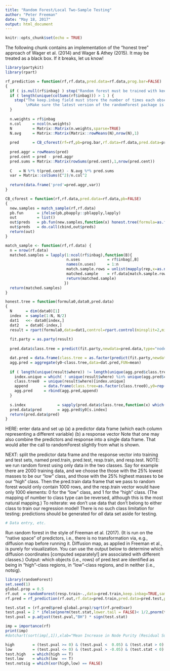```yaml
---
title: "Random Forest/Local Two-Sample Testing"
author: "Peter Freeman"
date: "May 18, 2017"
output: html_document
---
```


```r
knitr::opts_chunk$set(echo = TRUE)
```

The following chunk contains an implementation of the "honest tree" approach of Wager et al. (2014) and Wager & Athey (2015).
  It may be treated as a black box. If it breaks, let us know!
```r
library(partykit)
library(rpart)

rf_prediction = function(rf,rf.data,pred.data=rf.data,prog.bar=FALSE)
{
  if ( is.null(rf$inbag) ) stop("Random forest must be trained with keep.inbag = TRUE")
  if ( length(unique(colSums(rf$inbag))) > 1 ) {
    stop("The keep.inbag field must store the number of times each observation was used.
         \nMake sure the latest version of the randomForest package is installed from CRAN.")
  }
  
  n.weights = rf$inbag
  n.col     = ncol(n.weights)
  N         = Matrix::Matrix(n.weights,sparse=TRUE)
  N.avg     = Matrix::Matrix(Matrix::rowMeans(N),nrow(N),1)
  
  pred      = CB_cforest(rf=rf,pb=prog.bar,rf.data=rf.data,pred.data=pred.data)$preds
  
  pred.aggr = rowMeans(pred)
  pred.cent = pred - pred.aggr
  pred.sums = Matrix::Matrix(rowSums(pred.cent),1,nrow(pred.cent))
  
  C   = N %*% t(pred.cent) - N.avg %*% pred.sums
  var = Matrix::colSums(C^2)/n.col^2
  
  return(data.frame('pred'=pred.aggr,var))
}

CB_cforest = function(rf,rf.data,pred.data=rf.data,pb=FALSE) 
{
  new.samples = match_sample(rf,rf.data)
  pb.fun      = ifelse(pb,pbapply::pblapply,lapply)
  out         = list()
  out$preds   = pb.fun(new.samples,function(x) honest.tree(formula=as.formula(rf$call$formula),data=x,pred.data=pred.data))
  out$preds   = do.call(cbind,out$preds)
  return(out)
}

match_sample <- function(rf,rf.data) {
  n = nrow(rf.data)
  matched.samples = lapply(1:ncol(rf$inbag),function(B){
                           n.uses            = rf$inbag[,B]
                           names(n.uses)     = 1:n
                           match.sample.rows = unlist(mapply(rep,x=as.numeric(names(n.uses)),each=n.uses))
                           matched.sample    = rf.data[match.sample.rows, ]
                           return(matched.sample)
                          })
  return(matched.samples)
}

honest.tree = function(formula0,data0,pred.data) 
{
  N      = dim(data0)[1]
  index  = sample(1:N, N/2)
  dat1   <<- data0[index,]
  dat2   = data0[-index,]
  result = rpart(formula0,data=dat1,control=rpart.control(minsplit=2,minbucket=1,cp=0.001))
  
  fit.party = as.party(result)
  
  pred.data$class.tree = predict(fit.party,newdata=pred.data,type="node")

  dat.pred = data.frame(class.tree = as.factor(predict(fit.party,newdata=dat2,type="node")),y0=as.numeric(dat2$y))
  agg.pred = aggregate(y0~class.tree,data=dat.pred,FUN=mean)
  
  if ( length(unique(result$where)) != length(unique(agg.pred$class.tree)) ) {
    index.unique = which( ! unique(result$where) %in% unique(agg.pred$class.tree))
    class.tree0  = unique(result$where)[index.unique]
    append       = data.frame(class.tree=as.factor(class.tree0),y0=rep(1/2,length(class.tree0)))
    agg.pred     = rbind(agg.pred,append)  
  }
  
  s.index              = sapply(pred.data$class.tree,function(x) which(x==agg.pred$class.tree))
  pred.data$pred       = agg.pred$y0[s.index]
  return(pred.data$pred)
}
```

HERE: enter data and set up
  (a) a predictor data frame (which each column representing a different variable)
  (b) a response vector
  Note that one may also combine the predictors and response into a single data frame.
  That would alter the call to randomForest slightly from what is shown.

NEXT: split the predictor data frame and the response vector into training and test sets,
  named pred.train, pred.test, resp.train, and resp.test.
NOTE: we run random forest using only data in the two classes. Say for example there are 2000 training data, and we choose the
  those with the 25% lowest masses to be our "low" class, and those with the 25% highest masses to be our "high" class.
  Then the pred.train data frame that we pass to random forest would only contain 1000 rows, and the resp.train vector would
  have only 1000 elements: 0 for the "low" class, and 1 for the "high" class. (The mapping of number to class type can be reversed,
  although this is the most natural mapping.)
  To reiterate: we don't use data that don't belong to either class to train our regression model!
  There is no such class limitation for testing: predictions should be generated for *all* data set aside for testing.
```r
# Data entry, etc.
```

Run random forest in the style of Freeman et al. (2017). (It is run on the "native space" of predictors, i.e., there is no
  transformation via, e.g., diffusion map before running it. Diffusion map, as applied in Freeman et al., is purely for visualization.
  You can use the output below to determine which diffusion coordinates [computed separately!] are associated with different classes.)
Output: which objects (i.e., rows) of pred.test are identified as being in "high"-class regions, in "low"-class regions, and in
  neither (i.e., notsig).
```r
library(randomForest)
set.seed(1)
global.prop = 0.5
rf.out  = randomForest(resp.train~.,data=pred.train,keep.inbag=TRUE,sampsize=nrow(pred.train)^0.7,replace=FALSE,ntrees=1000)
rf.pred = rf_prediction(rf.out,rf.data=pred.train,pred.data=pred.test,prog.bar=FALSE)

test.stat = (rf.pred$pred-global.prop)/sqrt(rf.pred$var)
test.pval = 2 * ifelse(pnorm(test.stat,lower.tail = FALSE)< 1/2,pnorm(test.stat,lower.tail=FALSE),pnorm(test.stat,lower.tail=TRUE))
test.pval = p.adjust(test.pval,"BH") * sign(test.stat)

imp = importance(rf)
print(imp)
#dotchart(sort(imp[,1]),xlab="Mean Increase in Node Purity (Residual Sum of Squares)",pch=15,cex.axis=1.2,cex.lab=1.2)

high        = (test.pval >= 0) & (test.pval <  0.05) & (test.stat > 0)
low         = (test.pval <= 0) & (test.pval > -0.05) & (test.stat < 0)
test.high   = which(high == T)
test.low    = which(low  == T)
test.notsig = which(xor(high,low) == FALSE)
```
